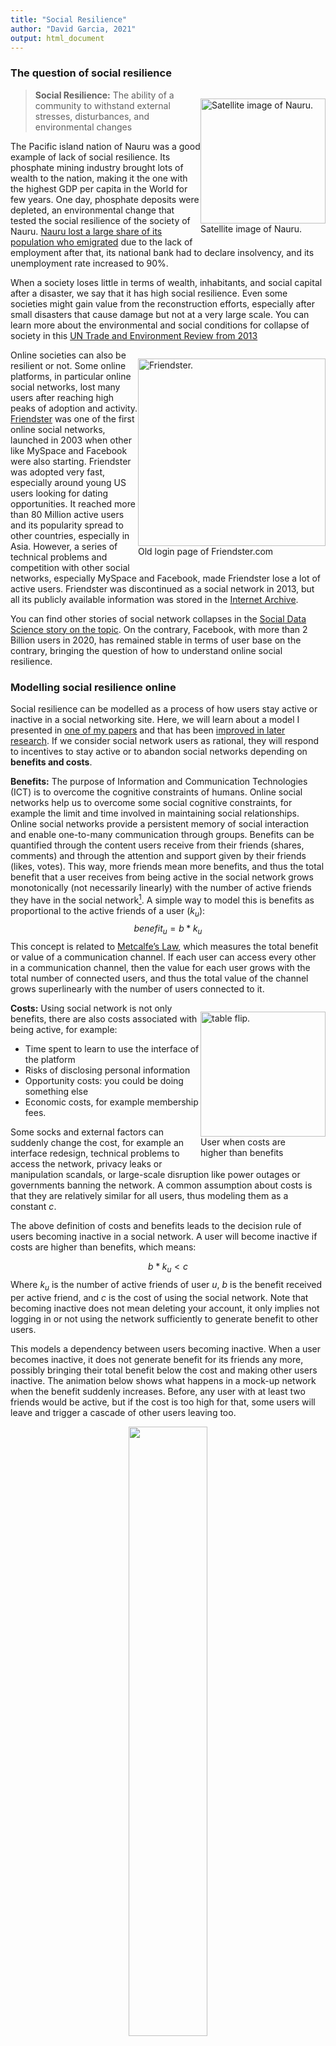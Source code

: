 ```yaml
---
title: "Social Resilience"
author: "David Garcia, 2021"
output: html_document
---
```


### The question of social resilience

<div style="float:right">
<img src="Nauru.jpg" alt="Satellite image of Nauru." width=200pt/>
</br>
Satellite image of Nauru.
</div>

> **Social Resilience:** The ability of a community to withstand external stresses, disturbances, and environmental changes

The Pacific island nation of Nauru was a good example of lack of social resilience. Its phosphate mining industry brought lots of wealth to the nation, making it the one with the highest GDP per capita in the World for few years. One day, phosphate deposits were depleted, an environmental change that tested the social resilience of the society of Nauru. [Nauru lost a large share of its population who emigrated](en.wikipedia.org/wiki/Economy_of_Nauru) due to the lack of employment after that, its national bank had to declare insolvency, and its unemployment rate increased to 90%.

When a society loses little in terms of wealth, inhabitants, and social capital after a disaster, we say that it has high social resilience. Even some societies might gain value from the reconstruction efforts, especially after small disasters that cause damage but not at a very large scale. You can learn more about the environmental and social conditions for collapse of society in this [UN Trade and Environment Review from 2013](http://unctad.org/en/pages/PublicationWebflyer.aspx?publicationid=666)

<div style="float:right">
<img src="friendsterBeta.png" alt="Friendster." width=300pt/>
</br>
Old login page of Friendster.com
</div>

Online societies can also be resilient or not. Some online platforms, in particular online social networks, lost many users after reaching high peaks of adoption and activity. [Friendster](https://en.wikipedia.org/wiki/Friendster) was one of the first online social networks, launched in 2003 when other like MySpace and Facebook were also starting. Friendster was adopted very fast, especially around young US users looking for dating opportunities. It reached more than 80 Million active users and its popularity spread to other countries, especially in Asia. However, a series of technical problems and competition with other social networks, especially MySpace and Facebook, made Friendster lose a lot of active users. Friendster was discontinued as a social network in 2013, but all its publicly available information was stored in the [Internet Archive](https://archive.org/details/archive-team-friendster).

You can find other stories of social network collapses in the [Social Data Science story on the topic](https://dgarcia-eu.github.io/SocialDataScience/5_SocialNetworkPhenomena/052_SocialNetworkDeath/SocialNetworkDeath.html). On the contrary, Facebook, with more than 2 Billion users in 2020, has remained stable in terms of user base on the contrary, bringing the question of how to understand online social resilience.

### Modelling social resilience online

Social resilience can be modelled as a process of how users stay active or inactive in a social networking site. Here, we will learn about a model I presented in [one of my papers](https://dl.acm.org/doi/10.1145/2512938.2512946) and that has been [improved in later research](https://www.pnas.org/content/113/42/11726.short). If we consider social network users as rational, they will respond to incentives to stay active or to abandon social networks depending on **benefits and costs**.

**Benefits:** The purpose of Information and Communication Technologies (ICT) is to overcome the cognitive constraints of humans. Online social networks help us to overcome some social cognitive constraints, for example the limit and time involved in maintaining social relationships. Online social networks provide a persistent memory of social interaction and enable one-to-many communication through groups. Benefits can be quantified through the content users receive from their friends (shares, comments) and through the attention and support given by their friends (likes, votes). This way, more friends mean more benefits, and thus the total benefit that a user receives from being active in the social network grows monotonically (not necessarily linearly) with the number of active friends they have in the social network^[I found limits to this assumption in my first paper and in a [follow-up study on Twitter](https://onlinelibrary.wiley.com/doi/full/10.1002/poi3.151). Some users might lose benefits with more friends, but these tend to be users with a huge number of friends. For a very large range of friendship numbers, more friends means higher chances to stay active.]. A simple way to model this is benefits as proportional to the active friends of a user ($k_u$):
$$benefit_u = b * k_u$$
This concept is related to [Metcalfe's Law](http://www.cs.umd.edu/~golbeck/downloads/Web20-SW-JWS-webVersion.pdf), which measures the total benefit or value of a communication channel. If each user can access every other in a communication channel, then the value for each user grows with the total number of connected users, and thus the total value of the channel grows superlinearly with the number of users connected to it.

<div style="float:right">
<img src="user3.jpg" alt="table flip." width=200pt/>
</br>
User when costs are 
</br>
higher than benefits
</div>
**Costs:** Using social network is not only benefits, there are also costs associated with being active, for example:  

- Time spent to learn to use the interface of the platform  
- Risks of disclosing personal information  
- Opportunity costs: you could be doing something else  
- Economic costs, for example membership fees.

Some socks and external factors can suddenly change the cost, for example an interface redesign, technical problems to access the network, privacy leaks or manipulation scandals, or large-scale disruption like power outages or governments banning the network. A common assumption about costs is that they are relatively similar for all users, thus modeling them as a constant $c$.

The above definition of costs and benefits leads to the decision rule of users becoming inactive in a social network. A user will become inactive if costs are higher than benefits, which means:

$$ b *k_u < c $$
Where $k_u$ is the number of active friends of user $u$, $b$ is the benefit received per active friend, and $c$ is the cost of using the social network. Note that becoming inactive does not mean deleting your account, it only implies not logging in or not using the network sufficiently to generate benefit to other users.

This models a dependency between users becoming inactive. When a user becomes inactive, it does not generate benefit for its friends any more, possibly bringing their total benefit below the cost and making other users inactive. The animation below shows what happens in a mock-up network when the benefit suddenly increases. Before, any user with at least two friends would be active, but if the cost is too high for that, some users will leave and trigger a cascade of other users leaving too.

<center>
![](cascade.gif){width=50%}    
</center>

After the cascade, the resulting network has only nodes with a degree of at least three, as all the nodes with degree two or less have left during the cascade.

### The k-core decomposition

The graph remaining after the cascade above is what is called a k-core. It is formally defined as:

> **k-core**: A k-core of a graph $G$ is a maximal connected subgraph of $G$ in which all vertices have degree at least k.

For any network, you can calculate its k-core decomposition as follows:  

- Start with $k_s=1$  
- Remove all nodes with degree less than or equal to $k_s$ and all their connected links  
- After that, some nodes might be left with a degree less than or equal to $k_s$, remove them and their links  
- Repeat until all nodes have degree larger than $k_s$  
- Increase $k_s$ by one and repeat until no nodes are left

The nodes and the edges removed for certain value of $k_s$ is called the **k-shell**, with k being the $k_s$ when they were removed. A **k-core** is the set of all k-shells with $k_s \geq k$.

<center>
![](kcore_total.png){width=27%}![](kcore_shells.png){width=72%}
</center>

The figure above, from [Kitsak et al.](https://www.nature.com/articles/nphys1746), illustrates the process of the k-core decomposition. Nodes are pruned iteratively for increasing values of $k_s$ and each node is assigned to the k-shell corresponding to the $k_s$ when it was removed.

The k-shell number of a node is also called **coreness centrality**. [Kitsak et al.](https://www.nature.com/articles/nphys1746) showed that coreness centrality is a better predictor of simulated spreading cascade sizes than other centrality measures like degree and betweeness.

### Coreness and social resilience

When considering the inactivity decision rule $b *k_u < c$, the cost to benefit ratio $c/b$ defines a critical value of the degree $K$, below which users with degree $k_u<K$ will leave the social network. The remaining active social network is the k-core corresponding to $K$. The animation above shows an example when $K=3$.

![](resilience.png){width=80%}

This way, we can analyze the structure of a social network with the k-core decomposition to calculate a *resilience function* as shown above. The resilience function maps each possible cost to benefit condition ($K$) to the number of active users that would remain under those conditions. This function can be calculated as $N(k_s>K)$ which is the number of nodes in the network with coreness centrality above the critical value $K$. The area under the resilience function helps us to compare networks. In the example above, the blue function corresponds to a social network with lower social resilience as the one of the red function.

<center>
![](kcores-COSN.png){width=50%}
</center>

The figure above shows the resilience functions for various online social networks from [this paper](https://dl.acm.org/doi/10.1145/2512938.2512946), rescaled by dividing the number of remaining users over the total number. You can see that some online social networks have lower fractions of active users for the same $K$, but that the lines cross. This means that no social network from the example is always better than all the others, some might seem less resilient for low $K$, but might have larger remaining fraction of active users for high $K$.
